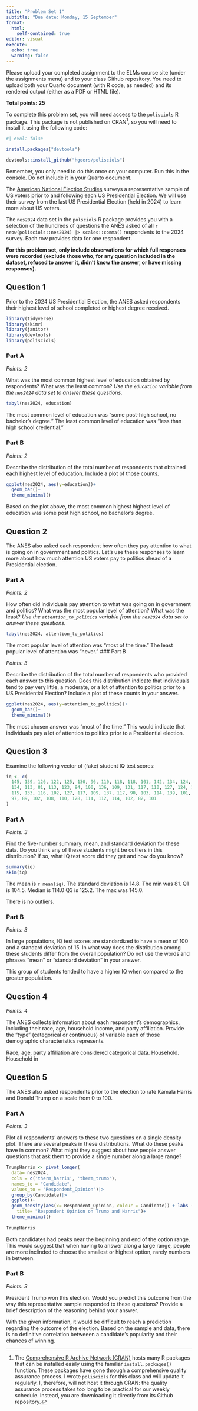 ```yaml
---
title: "Problem Set 1"
subtitle: "Due date: Monday, 15 September"
format: 
  html:
    self-contained: true
editor: visual
execute: 
  echo: true
  warning: false
---
```


Please upload your completed assignment to the ELMs course site (under the assignments menu) and to your class Github repository. You need to upload both your Quarto document (with R code, as needed) and its rendered output (either as a PDF or HTML file).

**Total points: 25**

::: callout-note
To complete this problem set, you will need access to the `polisciols` R package. This package is not published on CRAN[^1], so you will need to install it using the following code:

```r
#| eval: false

install.packages("devtools")

devtools::install_github("hgoers/polisciols")
```

Remember, you only need to do this once on your computer. Run this in the console. Do not include it in your Quarto document.
:::

[^1]: The [Comprehensive R Archive Network (CRAN)](https://cran.r-project.org/) hosts many R packages that can be installed easily using the familiar `install.packages()` function. These packages have gone through a comprehensive quality assurance process. I wrote `polisciols` for this class and will update it regularly. I, therefore, will not host it through CRAN: the quality assurance process takes too long to be practical for our weekly schedule. Instead, you are downloading it directly from its Github repository.

The [American National Election Studies](https://electionstudies.org/) surveys a representative sample of US voters prior to and following each US Presidential Election. We will use their survey from the last US Presidential Election (held in 2024) to learn more about US voters.

::: callout-tip
The `nes2024` data set in the `polsciols` R package provides you with a selection of the hundreds of questions the ANES asked of all `r nrow(polisciols::nes2024) |> scales::comma()` respondents to the 2024 survey. Each row provides data for one respondent.
:::

**For this problem set, only include observations for which full responses were recorded (exclude those who, for any question included in the dataset, refused to answer it, didn't know the answer, or have missing responses).**

## Question 1

Prior to the 2024 US Presidential Election, the ANES asked respondents their highest level of school completed or highest degree received.

```r
library(tidyverse)
library(skimr)
library(janitor)
library(devtools)
library(polisciols)
```

### Part A

*Points: 2*

What was the most common highest level of education obtained by respondents? What was the least common? *Use the `education` variable from the `nes2024` data set to answer these questions.*

```r
tabyl(nes2024, education)
```

The most common level of education was "some post-high school, no bachelor's degree." The least common level of education was "less than high school credential."\

### Part B

*Points: 2*

Describe the distribution of the total number of respondents that obtained each highest level of education. Include a plot of those counts.

```r
ggplot(nes2024, aes(y=education))+
  geom_bar()+
  theme_minimal()

```

Based on the plot above, the most common highest highest level of education was some post high school, no bachelor's degree.\

## Question 2

The ANES also asked each respondent how often they pay attention to what is going on in government and politics. Let's use these responses to learn more about how much attention US voters pay to politics ahead of a Presidential election.

### Part A

*Points: 2*

How often did individuals pay attention to what was going on in government and politics? What was the most popular level of attention? What was the least? *Use the `attention_to_politics` variable from the `nes2024` data set to answer these questions.*

```r
tabyl(nes2024, attention_to_politics)
```

The most popular level of attention was "most of the time." The least popular level of attention was "never." \### Part B

*Points: 3*

Describe the distribution of the total number of respondents who provided each answer to this question. Does this distribution indicate that individuals tend to pay very little, a moderate, or a lot of attention to politics prior to a US Presidential Election? Include a plot of these counts in your answer.

```r
ggplot(nes2024, aes(y=attention_to_politics))+
  geom_bar()+
  theme_minimal()
```

The most chosen answer was "most of the time." This would indicate that individuals pay a lot of attention to politics prior to a Presidential election.

## Question 3

Examine the following vector of (fake) student IQ test scores:

```r
iq <- c(
  145, 139, 126, 122, 125, 130, 96, 110, 118, 118, 101, 142, 134, 124, 112, 109, 
  134, 113, 81, 113, 123, 94, 100, 136, 109, 131, 117, 110, 127, 124, 106, 124, 
  115, 133, 116, 102, 127, 117, 109, 137, 117, 90, 103, 114, 139, 101, 122, 105, 
  97, 89, 102, 108, 110, 128, 114, 112, 114, 102, 82, 101
)
```

### Part A

*Points: 3*

Find the five-number summary, mean, and standard deviation for these data. Do you think any of these students might be outliers in this distribution? If so, what IQ test score did they get and how do you know?

```r
summary(iq)
skim(iq)

```

The mean is `r mean(iq)`. The standard deviation is 14.8. The min was 81. Q1 is 104.5. Median is 114.0 Q3 is 125.2. The max was 145.0.

There is no outliers.

### Part B

*Points: 3*

In large populations, IQ test scores are standardized to have a mean of 100 and a standard deviation of 15. In what way does the distribution among these students differ from the overall population? Do not use the words and phrases "mean" or "standard deviation" in your answer.

This group of students tended to have a higher IQ when compared to the greater population.

## Question 4

*Points: 4*

The ANES collects information about each respondent's demographics, including their race, age, household income, and party affiliation. Provide the "type" (categorical or continuous) of variable each of those demographic characteristics represents.

Race, age, party affiliation are considered categorical data. Household. Household in

## Question 5

The ANES also asked respondents prior to the election to rate Kamala Harris and Donald Trump on a scale from 0 to 100.

### Part A

*Points: 3*

Plot all respondents' answers to these two questions on a single density plot. There are several peaks in these distributions. What do these peaks have in common? What might they suggest about how people answer questions that ask them to provide a single number along a large range?

```r
TrumpHarris <- pivot_longer(
  data= nes2024,
  cols = c('therm_harris', 'therm_trump'),
  names_to = "Candidate",
  values_to = "Respondent_Opinion")|>
  group_by(Candidate)|>
  ggplot()+
  geom_density(aes(x= Respondent_Opinion, colour = Candidate)) + labs (
    title= "Respondent Opinion on Trump and Harris")+
  theme_minimal()
  
TrumpHarris
```

Both candidates had peaks near the beginning and end of the option range. This would suggest that when having to answer along a large range, people are more inclinded to choose the smallest or highest option, rarely numbers in between.

### Part B

*Points: 3*

President Trump won this election. Would you predict this outcome from the way this representative sample responded to these questions? Provide a brief description of the reasoning behind your answer.

With the given information, it would be difficult to reach a prediction regarding the outcome of the election. Based on the sample and data, there is no definitive correlation betweeen a candidate's popularity and their chances of winning.
